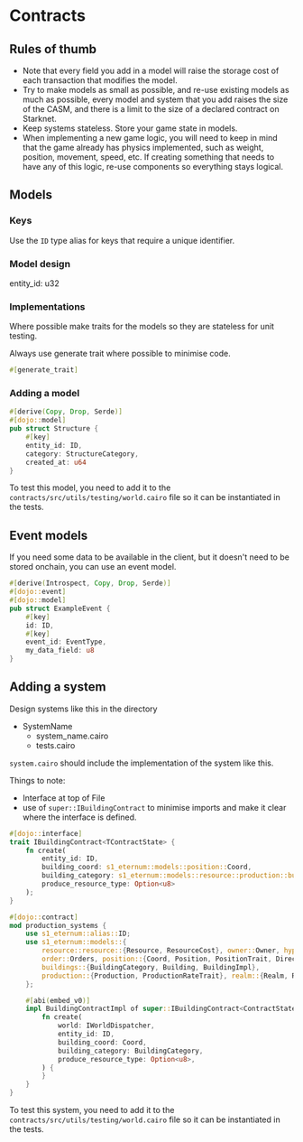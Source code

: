 # Contracts

## Rules of thumb

- Note that every field you add in a model will raise the storage cost of each transaction that modifies the model.
- Try to make models as small as possible, and re-use existing models as much as possible, every model and system that
  you add raises the size of the CASM, and there is a limit to the size of a declared contract on Starknet.
- Keep systems stateless. Store your game state in models.
- When implementing a new game logic, you will need to keep in mind that the game already has physics implemented, such
  as weight, position, movement, speed, etc. If creating something that needs to have any of this logic, re-use
  components so everything stays logical.

## Models

### Keys

Use the `ID` type alias for keys that require a unique identifier.

### Model design

entity_id: u32

### Implementations

Where possible make traits for the models so they are stateless for unit testing.

Always use generate trait where possible to minimise code.

```rust
#[generate_trait]
```

### Adding a model

```rust
#[derive(Copy, Drop, Serde)]
#[dojo::model]
pub struct Structure {
    #[key]
    entity_id: ID,
    category: StructureCategory,
    created_at: u64
}
```

To test this model, you need to add it to the `contracts/src/utils/testing/world.cairo` file so it can be instantiated
in the tests.

## Event models

If you need some data to be available in the client, but it doesn't need to be stored onchain, you can use an event
model.

```rust
#[derive(Introspect, Copy, Drop, Serde)]
#[dojo::event]
#[dojo::model]
pub struct ExampleEvent {
    #[key]
    id: ID,
    #[key]
    event_id: EventType,
    my_data_field: u8
}
```

## Adding a system

Design systems like this in the directory

- SystemName
  - system_name.cairo
  - tests.cairo

`system.cairo` should include the implementation of the system like this.

Things to note:

- Interface at top of File
- use of `super::IBuildingContract` to minimise imports and make it clear where the interface is defined.

```rust
#[dojo::interface]
trait IBuildingContract<TContractState> {
    fn create(
        entity_id: ID,
        building_coord: s1_eternum::models::position::Coord,
        building_category: s1_eternum::models::resource::production::building::BuildingCategory,
        produce_resource_type: Option<u8>
    );
}

#[dojo::contract]
mod production_systems {
    use s1_eternum::alias::ID;
    use s1_eternum::models::{
        resource::resource::{Resource, ResourceCost}, owner::Owner, hyperstructure::HyperStructure,
        order::Orders, position::{Coord, Position, PositionTrait, Direction},
        buildings::{BuildingCategory, Building, BuildingImpl},
        production::{Production, ProductionRateTrait}, realm::{Realm, RealmImpl}
    };

    #[abi(embed_v0)]
    impl BuildingContractImpl of super::IBuildingContract<ContractState> {
        fn create(
            world: IWorldDispatcher,
            entity_id: ID,
            building_coord: Coord,
            building_category: BuildingCategory,
            produce_resource_type: Option<u8>,
        ) {
        }
    }
}
```

To test this system, you need to add it to the `contracts/src/utils/testing/world.cairo` file so it can be instantiated
in the tests.
